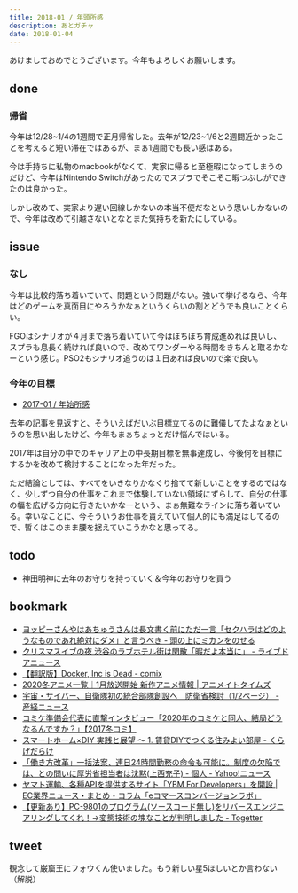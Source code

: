 ```yaml
---
title: 2018-01 / 年頭所感
description: あとガチャ
date: 2018-01-04
---
```


あけましておめでとうございます。今年もよろしくお願いします。

done
----

###  帰省

今年は12/28\~1/4の1週間で正月帰省した。去年が12/23\~1/6と2週間近かったことを考えると短い滞在ではあるが、まぁ1週間でも長い感はある。

今は手持ちに私物のmacbookがなくて、実家に帰ると至極暇になってしまうのだけど、今年はNintendo Switchがあったのでスプラでそこそこ暇つぶしができたのは良かった。

しかし改めて、実家より遅い回線しかないの本当不便だなという思いしかないので、今年は改めて引越さないとなとまた気持ちを新たにしている。

issue
----

###  なし

今年は比較的落ち着いていて、問題という問題がない。強いて挙げるなら、今年はどのゲームを真面目にやろうかなぁというくらいの割とどうでも良いことくらい。

FGOはシナリオが４月まで落ち着いていて今はぼちぼち育成進めれば良いし、スプラも息長く続ければ良いので、改めてワンダーやる時間をきちんと取るかなーという感じ。PSO2もシナリオ追うのは１日あれば良いので楽で良い。

###  今年の目標

- [2017-01 / 年始所感](/blog/2017-01)

去年の記事を見返すと、そういえばだいぶ目標立てるのに難儀してたよなぁというのを思い出したけど、今年もまぁちょっとだけ悩んではいる。

2017年は自分の中でのキャリア上の中長期目標を無事達成し、今後何を目標にするかを改めて検討することになった年だった。

ただ結論としては、すべてをいきなりかなぐり捨てて新しいことをするのではなく、少しずつ自分の仕事をこれまで体験していない領域にずらして、自分の仕事の幅を広げる方向に行きたいかなーという、まぁ無難なラインに落ち着いている。幸いなことに、今そういうお仕事を貰えていて個人的にも満足はしてるので、暫くはこのまま腰を据えていこうかなと思ってる。

todo
----

- 神田明神に去年のお守りを持っていく＆今年のお守りを買う

bookmark
----

- [ヨッピーさんやはあちゅうさんは長文書く前にただ一言「セクハラはどのようなものであれ絶対にダメ」と言うべき - 頭の上にミカンをのせる](https://www.tyoshiki.com/entry/2017/12/19/211159)
- [クリスマスイブの夜 渋谷のラブホテル街は閑散「暇だよ本当に」 - ライブドアニュース](https://news.livedoor.com/article/detail/14087048/)
- [【翻訳版】Docker, Inc is Dead - comix](https://itosho525.hatenablog.com/entry/2018/01/01/074358)
- [2020冬アニメ一覧｜1月放送開始 新作アニメ情報 | アニメイトタイムズ](https://www.animatetimes.com/tag/details.php?id=6212)
- [宇宙・サイバー、自衛隊初の統合部隊創設へ　防衛省検討（1/2ページ） - 産経ニュース](https://www.sankei.com/politics/news/190128/plt1901280002-n1.html)
- [コミケ準備会代表に直撃インタビュー「2020年のコミケと同人、結局どうなるんですか？」【2017冬コミ】](https://originalnews.nico/71470)
- [スマートホーム×DIY 実践と展望 〜 1. 賃貸DIYでつくる住みよい部屋 - くらげだらけ](https://kudakurage.hatenadiary.com/entry/2018/01/01/111534)
- [「働き方改革」一括法案、連日24時間勤務の命令も可能に。制度の欠陥では、との問いに厚労省担当者は沈黙(上西充子) - 個人 - Yahoo!ニュース](https://news.yahoo.co.jp/byline/uenishimitsuko/20171218-00079405/)
- [ヤマト運輸、各種APIを提供するサイト「YBM For Developers」を開設 | EC業界ニュース・まとめ・コラム「eコマースコンバージョンラボ」](https://ecclab.empowershop.co.jp/archives/48246)
- [【更新あり】PC-9801のプログラム(ソースコード無し)をリバースエンジニアリングしてくれ！→変態技術の塊なことが判明しました - Togetter](https://togetter.com/li/1185437)

tweet
----

観念して巌窟王にフォウくん使いました。もう新しい星5ほしいとか言わない（解脱）

<Tweet tweetLink="https://twitter.com/legnoh/status/947491096896028680" />
<Tweet tweetLink="https://twitter.com/legnoh/status/947492951688482817" />
